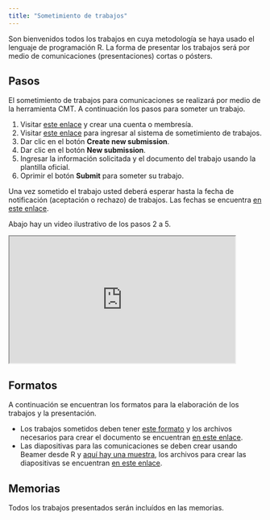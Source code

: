 ```yaml
---
title: "Sometimiento de trabajos"
---
```


Son bienvenidos todos los trabajos en cuya metodología se haya usado el lenguaje de programación R. La forma de presentar los trabajos será por medio de comunicaciones (presentaciones) cortas o pósters.

## Pasos
El sometimiento de trabajos para comunicaciones se realizará por medio de la herramienta CMT. A continuación los pasos para someter un trabajo.

1. Visitar [este enlace](https://cmt3.research.microsoft.com/User/Login){target="_blank"} y crear una cuenta o membresía.
1. Visitar [este enlace](https://cmt3.research.microsoft.com/RDay2023){target="_blank"} para ingresar al sistema de sometimiento de trabajos.
1. Dar clic en el botón __Create new submission__.
1. Dar clic en el botón __New submission__.
1. Ingresar la información solicitada y el documento del trabajo usando la plantilla oficial.
1. Oprimir el botón __Submit__ para someter su trabajo.

Una vez sometido el trabajo usted deberá esperar hasta la fecha de notificación (aceptación o rechazo) de trabajos. Las fechas se encuentra [en este enlace](fechas.html).

Abajo hay un video ilustrativo de los pasos 2 a 5.

<iframe src="https://drive.google.com/file/d/1BsaFUZQw1ZZlLnB_pw2MrqffZNwiN9_x/preview" width="448" height="252" allow="autoplay"></iframe>


## Formatos
A continuación se encuentran los formatos para la elaboración de los trabajos y la presentación.

- Los trabajos sometidos deben tener [este formato](https://rday-colombia.github.io/2023/documentos/Plantilla_trabajos_R_Day/Plantilla_trabajos_R_Day.pdf) y los archivos necesarios para crear el documento se encuentran [en este enlace](https://rday-colombia.github.io/2023/documentos/Plantilla_trabajos_R_Day.zip).
- Las diapositivas para las comunicaciones se deben crear usando Beamer desde R y [aquí hay una muestra](https://rday-colombia.github.io/2023/documentos/Plantilla_presentacion_R_Day/Plantilla_presentacion_R_Day.pdf), los archivos para crear las diapositivas se encuentran [en este enlace](https://rday-colombia.github.io/2023/documentos/Plantilla_presentacion_R_Day.zip). 

## Memorias
Todos los trabajos presentados serán incluídos en las memorias.


 